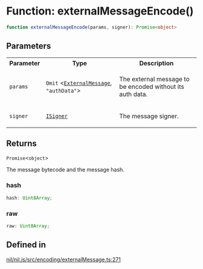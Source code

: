 # Function: externalMessageEncode()

```ts
function externalMessageEncode(params, signer): Promise<object>
```

## Parameters

<table>
<tr>
<th>Parameter</th>
<th>Type</th>
<th>Description</th>
</tr>
<tr>
<td>

`params`

</td>
<td>

`Omit` \<[`ExternalMessage`](../type-aliases/ExternalMessage.mdx), `"authData"`\>

</td>
<td>

The external message to be encoded without its auth data.

</td>
</tr>
<tr>
<td>

`signer`

</td>
<td>

[`ISigner`](../interfaces/ISigner.mdx)

</td>
<td>

The message signer.

</td>
</tr>
</table>

## Returns

`Promise`\<`object`\>

The message bytecode and the message hash.

### hash

```ts
hash: Uint8Array;
```

### raw

```ts
raw: Uint8Array;
```

## Defined in

[nil/nil.js/src/encoding/externalMessage.ts:271](https://github.com/NilFoundation/nil.js/blob/d8bba16997233f201c54e5c49ccea4dad0518b53/src/encoding/externalMessage.ts#L271)
